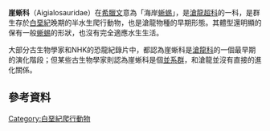 {{Automatic taxobox
| name = 崖蜥科
| fossil_range = {{fossil_range|99.7|94.3}}[[白堊紀|白堊紀]]晚期
| image =Aigialosaurus_bucchichi_skull.jpg
| image_width = 240px
| image_caption = [[崖蜥|崖蜥]]的頭骨
| taxon = Aigialosauridae
| authority = Kramberger, 1892
| subdivision_ranks = [[屬|屬]]
| subdivision =
*[[崖蜥|崖蜥]] ''Aigialosaurus''
*''Opetiosaurus''
*[[长岛龙属|长岛龙属]] ''Portunatasaurus''
*?[[原崖蜥|原崖蜥]] ''Proaigialosaurus''
}}

'''崖蜥科'''（Aigialosauridae）在[[希臘文|希臘文]]意為「海岸[[蜥蜴|蜥蜴]]」，是[[滄龍超科|滄龍超科]]的一科，是群生存於[[白堊紀|白堊紀]]晚期的半水生爬行動物，也是滄龍物種的早期形態。其體型還明顯的保有一般[[蜥蜴|蜥蜴]]的形狀，也沒有完全適應水生生活。

大部分古生物學家和NHK的恐龍紀錄片中，都認為崖蜥科是[[滄龍科|滄龍科]]的一個最早期的演化階段；但某些古生物學家則認為崖蜥科是個[[並系群|並系群]]，和滄龍並沒有直接的進化關係。

==參考資料==
<references/>
{{滄龍科}}
{{已滅絕有鱗目|V.}}
{{Taxonbar|from=Q404316}}

[[Category:白堊紀爬行動物|Category:白堊紀爬行動物]]


{{paleo-reptile-stub}}